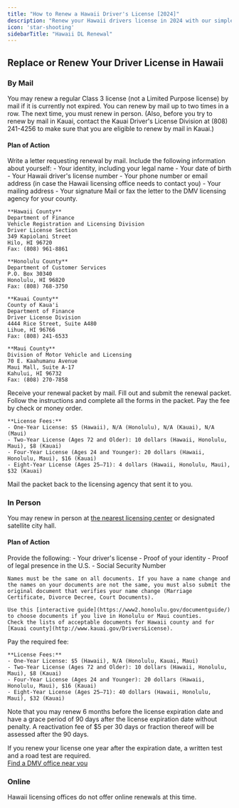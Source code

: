 ```yaml
---
title: "How to Renew a Hawaii Driver's License [2024]"
description: "Renew your Hawaii drivers license in 2024 with our simple, step-by-step guide. Find all the necessary requirements, forms, fees, and online renewal options to ensure a hassle-free experience. Stay legal and avoid fines - start your renewal process now!"
icon: 'star-shooting'
sidebarTitle: "Hawaii DL Renewal"
---
```

## Replace or Renew Your Driver License in Hawaii


### By Mail
You may renew a regular Class 3 license (not a Limited Purpose license) by mail if it is currently not expired. You can renew by mail up to two times in a row. The next time, you must renew in person. (Also, before you try to renew by mail in Kauai, contact the Kauai Driver's License Division at (808) 241-4256 to make sure that you are eligible to renew by mail in Kauai.)

#### Plan of Action
<Steps>
  <Step title="Step 1">
    Write a letter requesting renewal by mail. Include the following information about yourself:
    - Your identity, including your legal name
    - Your date of birth
    - Your Hawaii driver's license number
    - Your phone number or email address (in case the Hawaii licensing office needs to contact you)
    - Your mailing address
    - Your signature
  </Step>
  <Step title="Step 2">
    Mail or fax the letter to the DMV licensing agency for your county.
    
    **Hawaii County**  
    Department of Finance  
    Vehicle Registration and Licensing Division  
    Driver License Section  
    349 Kapiolani Street  
    Hilo, HI 96720  
    Fax: (808) 961-8861
    
    **Honolulu County**  
    Department of Customer Services  
    P.O. Box 30340  
    Honolulu, HI 96820  
    Fax: (808) 768-3750
    
    **Kauai County**  
    County of Kaua'i  
    Department of Finance  
    Driver License Division  
    4444 Rice Street, Suite A480  
    Lihue, HI 96766  
    Fax: (808) 241-6533
    
    **Maui County**  
    Division of Motor Vehicle and Licensing  
    70 E. Kaahumanu Avenue  
    Maui Mall, Suite A-17  
    Kahului, HI 96732  
    Fax: (808) 270-7858
  </Step>
  <Step title="Step 3">
    Receive your renewal packet by mail.
  </Step>
  <Step title="Step 4">
    Fill out and submit the renewal packet. Follow the instructions and complete all the forms in the packet.
  </Step>
  <Step title="Step 5">
    Pay the fee by check or money order.
    
    **License Fees:**
    - One-Year License: $5 (Hawaii), N/A (Honolulu), N/A (Kauai), N/A (Maui)
    - Two-Year License (Ages 72 and Older): 10 dollars (Hawaii, Honolulu, Maui), $8 (Kauai)
    - Four-Year License (Ages 24 and Younger): 20 dollars (Hawaii, Honolulu, Maui), $16 (Kauai)
    - Eight-Year License (Ages 25–71): 4 dollars (Hawaii, Honolulu, Maui), $32 (Kauai)
  </Step>
  <Step title="Step 6">
    Mail the packet back to the licensing agency that sent it to you.
  </Step>
</Steps>

### In Person
You may renew in person at [the nearest licensing center](https://driving-tests.org/dmv-near-me/hawaii-dmv-office-locations/) or designated satellite city hall.

#### Plan of Action
<Steps>
  <Step title="Step 1">
    Provide the following:
    - Your driver's license
    - Proof of your identity
    - Proof of legal presence in the U.S.
    - Social Security Number
    
    Names must be the same on all documents. If you have a name change and the names on your documents are not the same, you must also submit the original document that verifies your name change (Marriage Certificate, Divorce Decree, Court Documents).
    
    Use this [interactive guide](https://www2.honolulu.gov/documentguide/) to choose documents if you live in Honolulu or Maui counties.
    Check the lists of acceptable documents for Hawaii county and for [Kauai county](http://www.kauai.gov/DriversLicense).
  </Step>
  <Step title="Step 2">
    Pay the required fee:
    
    **License Fees:**
    - One-Year License: $5 (Hawaii), N/A (Honolulu, Kauai, Maui)
    - Two-Year License (Ages 72 and Older): 10 dollars (Hawaii, Honolulu, Maui), $8 (Kauai)
    - Four-Year License (Ages 24 and Younger): 20 dollars (Hawaii, Honolulu, Maui), $16 (Kauai)
    - Eight-Year License (Ages 25–71): 40 dollars (Hawaii, Honolulu, Maui), $32 (Kauai)
  </Step>
</Steps>

Note that you may renew 6 months before the license expiration date and have a grace period of 90 days after the license expiration date without penalty. A reactivation fee of $5 per 30 days or fraction thereof will be assessed after the 90 days.

If you renew your license one year after the expiration date, a written test and a road test are required.  
[Find a DMV office near you](https://driving-tests.org/dmv-near-me/)

### Online
Hawaii licensing offices do not offer online renewals at this time.